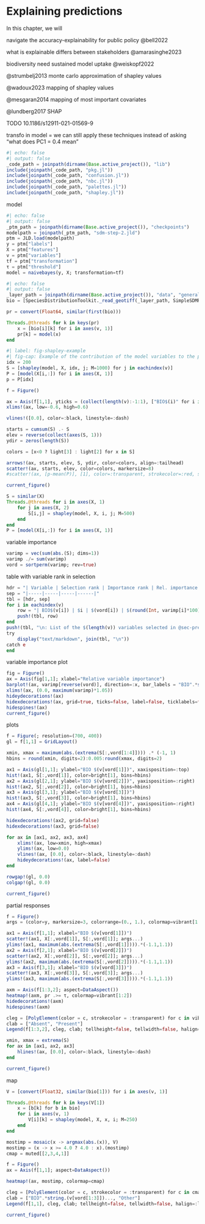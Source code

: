 # Explaining predictions {#sec-explanations}

In this chapter, we will

navigate the accuracy-explainability for public policy @bell2022

what is explainable differs between stakeholders @amarasinghe2023

biodiversity need sustained model uptake @weiskopf2022

@strumbelj2013 monte carlo approximation of shapley values

@wadoux2023 mapping of shapley values

@mesgaran2014 mapping of most important covariates

@lundberg2017 SHAP

TODO 10.1186/s12911-021-01569-9

transfo in model = we can still apply these techniques instead of asking "what does PC1 = 0.4 mean"

```julia
#| echo: false
#| output: false
_code_path = joinpath(dirname(Base.active_project()), "lib")
include(joinpath(_code_path, "pkg.jl"))
include(joinpath(_code_path, "confusion.jl"))
include(joinpath(_code_path, "nbc.jl"))
include(joinpath(_code_path, "palettes.jl"))
include(joinpath(_code_path, "shapley.jl"))
```

model

```julia
#| echo: false
#| output: false
_ptm_path = joinpath(dirname(Base.active_project()), "checkpoints")
modelpath = joinpath(_ptm_path, "sdm-step-2.jld")
ptm = JLD.load(modelpath)
y = ptm["labels"]
X = ptm["features"]
v = ptm["variables"]
tf = ptm["transformation"]
τ = ptm["threshold"]
model = naivebayes(y, X; transformation=tf)
```

```julia
#| echo: false
#| output: false
_layer_path = joinpath(dirname(Base.active_project()), "data", "general", "layers.tiff")
bio = [SpeciesDistributionToolkit._read_geotiff(_layer_path, SimpleSDMResponse; bandnumber=i) for i in v]

pr = convert(Float64, similar(first(bio)))

Threads.@threads for k in keys(pr)
    x = [bio[i][k] for i in axes(v, 1)]
    pr[k] = model(x)
end
```

```julia
#| label: fig-shapley-example
#| fig-cap: Example of the contribution of the model variables to the prediction. The dashed line indicates the average prediction across all instances, and each arrow shows how the value of the feature for this instance moves the prediction, in an additive way. The length of each arrow is the Shapley value for this feature in this instance. The final prediction (in this case, how much higher/lower than the average) is given in a red cirle.
idx = 200
S = [shapley(model, X, idx, j; M=1000) for j in eachindex(v)]
P = [model(X[i,:]) for i in axes(X, 1)]
p = P[idx]

f = Figure()

ax = Axis(f[1,1], yticks = (collect(length(v):-1:1), ["BIO$(i)" for i in v]))
xlims!(ax, low=-0.6, high=0.6)

vlines!([0.0], color=:black, linestyle=:dash)

starts = cumsum(S) .- S
elev = reverse(collect(axes(S, 1)))
ydir = zeros(length(S))

colors = [x<0 ? light[3] : light[2] for x in S]

arrows!(ax, starts, elev, S, ydir, color=colors, align=:tailhead)
scatter!(ax, starts, elev, color=colors, markersize=8)
#scatter!(ax, [p-mean(P)], [1], color=:transparent, strokecolor=:red, strokewidth=3, markersize=25)

current_figure()
```


```julia
S = similar(X)
Threads.@threads for i in axes(X, 1)
    for j in axes(X, 2)
        S[i,j] = shapley(model, X, i, j; M=500)
    end
end
P = [model(X[i,:]) for i in axes(X, 1)]
```

variable importance

```julia
varimp = vec(sum(abs.(S); dims=1))
varimp ./= sum(varimp)
vord = sortperm(varimp; rev=true)
```

table with variable rank in selection

```julia
hdr = "| Variable | Selection rank | Importance rank | Rel. importance |"
sep = "|-----|-----|-----|------|"
tbl = [hdr, sep]
for i in eachindex(v)
    row = "| BIO$(v[i]) | $i | $(vord[i]) | $(round(Int, varimp[i]*100))% |"
    push!(tbl, row)
end
push!(tbl, "\n: List of the $(length(v)) variables selected in @sec-predictors, ranked by their order of inclusion. Their rank in terms of importance, as well as relative importance, are also provided. {#tbl-explanations-importance}")
try
    display("text/markdown", join(tbl, "\n"))
catch e
end
```

variable importance plot

```julia
fig = Figure()
ax = Axis(fig[1,1]; xlabel="Relative variable importance")
barplot!(ax, varimp[reverse(vord)], direction=:x, bar_labels = "BIO".*string.(v[reverse(vord)]), flip_labels_at = 0.05, color=light[1])
xlims!(ax, (0.0, maximum(varimp)*1.05))
hideydecorations!(ax)
hidexdecorations!(ax, grid=true, ticks=false, label=false, ticklabels=false)
hidespines!(ax)
current_figure()
```

plots

```julia
f = Figure(; resolution=(700, 400))
gl = f[1,1] = GridLayout()

xmin, xmax = maximum(abs.(extrema(S[:,vord[1:4]]))) .* (-1, 1)
hbins = round(xmin, digits=2):0.005:round(xmax, digits=2)

ax1 = Axis(gl[1,1]; ylabel="BIO $(v[vord[1]])", xaxisposition=:top)
hist!(ax1, S[:,vord[1]], color=bright[1], bins=hbins)
ax2 = Axis(gl[2,1]; ylabel="BIO $(v[vord[2]])", yaxisposition=:right)
hist!(ax2, S[:,vord[2]], color=bright[1], bins=hbins)
ax3 = Axis(gl[3,1]; ylabel="BIO $(v[vord[3]])")
hist!(ax3, S[:,vord[3]], color=bright[1], bins=hbins)
ax4 = Axis(gl[4,1]; ylabel="BIO $(v[vord[4]])", yaxisposition=:right)
hist!(ax4, S[:,vord[4]], color=bright[1], bins=hbins)

hidexdecorations!(ax2, grid=false)
hidexdecorations!(ax3, grid=false)

for ax in [ax1, ax2, ax3, ax4]
    xlims!(ax, low=xmin, high=xmax)
    ylims!(ax, low=0.0)
    vlines!(ax, [0.0], color=:black, linestyle=:dash)
    hideydecorations!(ax, label=false)
end

rowgap!(gl, 0.0)
colgap!(gl, 0.0)

current_figure()
```

partial responses

```julia
f = Figure()
args = (color=y, markersize=3, colorrange=(0., 1.), colormap=vibrant[1:2])

ax1 = Axis(f[1,1]; xlabel="BIO $(v[vord[1]])")
scatter!(ax1, X[:,vord[1]], S[:,vord[1]]; args...)
ylims!(ax1, maximum(abs.(extrema(S[:,vord[1]]))).*(-1.1,1.1))
ax2 = Axis(f[2,1]; xlabel="BIO $(v[vord[2]])")
scatter!(ax2, X[:,vord[2]], S[:,vord[2]]; args...)
ylims!(ax2, maximum(abs.(extrema(S[:,vord[2]]))).*(-1.1,1.1))
ax3 = Axis(f[3,1]; xlabel="BIO $(v[vord[3]])")
scatter!(ax3, X[:,vord[3]], S[:,vord[3]]; args...)
ylims!(ax3, maximum(abs.(extrema(S[:,vord[3]]))).*(-1.1,1.1))

axm = Axis(f[1:3,2]; aspect=DataAspect())
heatmap!(axm, pr .>= τ, colormap=vibrant[1:2])
hidedecorations!(axm)
hidespines!(axm)

cleg = [PolyElement(color = c, strokecolor = :transparent) for c in vibrant[1:2]]
clab = ["Absent", "Present"]
Legend(f[1:3,2], cleg, clab; tellheight=false, tellwidth=false, halign=:left, valign=:top, margin=(10, 10, 10, 10), framevisible=false)

xmin, xmax = extrema(S)
for ax in [ax1, ax2, ax3]
    hlines!(ax, [0.0], color=:black, linestyle=:dash)
end

current_figure()
```

map

```julia
V = [convert(Float32, similar(bio[1])) for i in axes(v, 1)]

Threads.@threads for k in keys(V[1])
    x = [b[k] for b in bio]
    for i in axes(v, 1)
        V[i][k] = shapley(model, X, x, i; M=250)
    end
end
```

```julia
mostimp = mosaic(x -> argmax(abs.(x)), V)
mostimp = (x -> x >= 4.0 ? 4.0 : x).(mostimp)
cmap = muted[[2,3,4,1]]

f = Figure()
ax = Axis(f[1,1]; aspect=DataAspect())

heatmap!(ax, mostimp, colormap=cmap)

cleg = [PolyElement(color = c, strokecolor = :transparent) for c in cmap]
clab = ["BIO".*string.(v[vord[1:3]])..., "Other"]
Legend(f[1,1], cleg, clab; tellheight=false, tellwidth=false, halign=:left, valign=:top, margin=(10, 10, 10, 10))

current_figure()
```